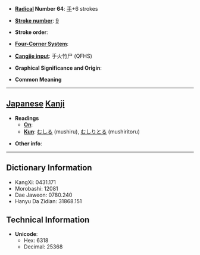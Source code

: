* '''[[Wiktionary:Chinese radical index| Radical]] Number 64''': [[Wiktionary:Chinese radical index 手|手]]+6 strokes

* '''[[Wiktionary:Chinese total strokes index|Stroke number]]''': [[Wiktionary:Chinese total strokes index 9|9]]

* '''Stroke order''': 

* '''[[Wiktionary:Chinese four corner index|Four-Corner System]]''': 

* '''[[Wiktionary:Chinese Cangjie index|Cangjie input]]''': 手火竹尸 (QFHS)

* '''Graphical Significance and Origin''': 

* '''Common Meaning'''

----

== [[Japanese]] [[Kanji]] ==

* '''Readings'''
** '''[[On]]''': 
** '''[[Kun]]''': [[むしる]] (mushiru), [[むしりとる]] (mushiritoru)

* '''Other info''':  

----

== Dictionary Information ==

* KangXi: 0431.171
* Morobashi: 12081
* Dae Jaweon: 0780.240
* Hanyu Da Zidian: 31868.151

== Technical Information ==

* '''Unicode''':
** Hex: 6318
** Decimal: 25368